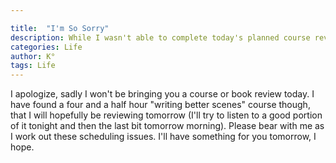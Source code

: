 ```yaml
---

title:  "I'm So Sorry"
description: While I wasn't able to complete today's planned course review, I've discovered a promising "writing better scenes" course that runs about four and a half hours. I'm planning to dive into it tonight and finish up tomorrow morning, so I should have a thorough review ready for you soon. Thanks for your patience as I work on maintaining a consistent reviewing schedule.
categories: Life
author: K°
tags: Life
---
```


I apologize, sadly I won't be bringing you a course or book review today. I have found a four and a half hour "writing better scenes" course though, that I will hopefully be reviewing tomorrow (I'll try to listen to a good portion of it tonight and then the last bit tomorrow morning). Please bear with me as I work out these scheduling issues. I'll have something for you tomorrow, I hope.

